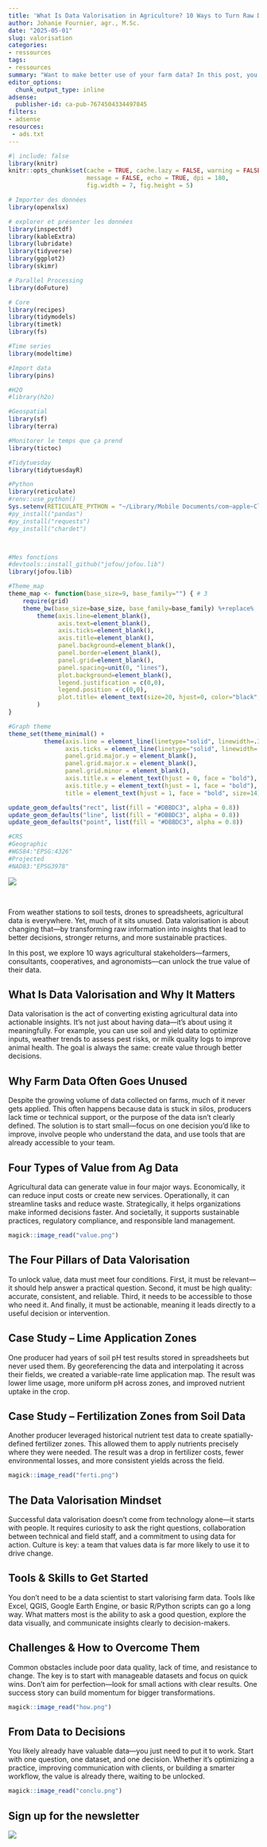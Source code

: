 ```yaml
---
title: 'What Is Data Valorisation in Agriculture? 10 Ways to Turn Raw Data into Real Value'
author: Johanie Fournier, agr., M.Sc.
date: "2025-05-01"
slug: valorisation
categories:
- ressources
tags:
- ressources
summary: "Want to make better use of your farm data? In this post, you'll discover what data valorisation means in agriculture and how to apply it using real-world examples, practical tools, and a mindset shift. From soil tests to weather records, learn how to turn everyday data into smarter decisions and better outcomes—without needing complex technology."
editor_options: 
  chunk_output_type: inline
adsense:
  publisher-id: ca-pub-7674504334497845
filters:
- adsense
resources:
 - ads.txt 
---
```


```r
#| include: false
library(knitr)
knitr::opts_chunk$set(cache = TRUE, cache.lazy = FALSE, warning = FALSE, 
                      message = FALSE, echo = TRUE, dpi = 180,
                      fig.width = 7, fig.height = 5)

# Importer des données
library(openxlsx)

# explorer et présenter les données
library(inspectdf)
library(kableExtra)
library(lubridate)
library(tidyverse)
library(ggplot2)
library(skimr)

# Parallel Processing
library(doFuture)

# Core 
library(recipes)
library(tidymodels)
library(timetk)
library(fs)

#Time series
library(modeltime)

#Import data
library(pins)

#H2O
#library(h2o)

#Geospatial
library(sf)
library(terra)

#Monitorer le temps que ça prend
library(tictoc)

#Tidytuesday
library(tidytuesdayR)

#Python
library(reticulate)
#renv::use_python()
Sys.setenv(RETICULATE_PYTHON = "~/Library/Mobile Documents/com~apple~CloudDocs/ADV/johaniefournier.com/renv/python/virtualenvs/renv-python-3.9/bin/python")
#py_install("pandas")
#py_install("requests")
#py_install("chardet")



#Mes fonctions
#devtools::install_github("jofou/jofou.lib")
library(jofou.lib)

#Theme_map
theme_map <- function(base_size=9, base_family="") { # 3
	require(grid)
	theme_bw(base_size=base_size, base_family=base_family) %+replace%
		theme(axis.line=element_blank(),
			  axis.text=element_blank(),
			  axis.ticks=element_blank(),
			  axis.title=element_blank(),
			  panel.background=element_blank(),
			  panel.border=element_blank(),
			  panel.grid=element_blank(),
			  panel.spacing=unit(0, "lines"),
			  plot.background=element_blank(),
			  legend.justification = c(0,0),
			  legend.position = c(0,0),
			  plot.title= element_text(size=20, hjust=0, color="black", face="bold"),
		)
}

#Graph theme
theme_set(theme_minimal() +
          theme(axis.line = element_line(linetype="solid", linewidth=.3, color="black"),
                axis.ticks = element_line(linetype="solid", linewidth=.5, color="black"),
                panel.grid.major.y = element_blank(),
                panel.grid.major.x = element_blank(),
                panel.grid.minor = element_blank(),
                axis.title.x = element_text(hjust = 0, face = "bold"),
                axis.title.y = element_text(hjust = 1, face = "bold"),
                title = element_text(hjust = 1, face = "bold", size=14)))

update_geom_defaults("rect", list(fill = "#DBBDC3", alpha = 0.8))
update_geom_defaults("line", list(fill = "#DBBDC3", alpha = 0.8))
update_geom_defaults("point", list(fill = "#DBBDC3", alpha = 0.8))

#CRS
#Geographic
#WGS84:"EPSG:4326"
#Projected
#NAD83:"EPSG3978"
```

<a href = "https://subscribepage.io/E3ia1B"> ![](petit.png)
</a>

<br>

From weather stations to soil tests, drones to spreadsheets, agricultural data is everywhere. Yet, much of it sits unused. Data valorisation is about changing that—by transforming raw information into insights that lead to better decisions, stronger returns, and more sustainable practices.

In this post, we explore 10 ways agricultural stakeholders—farmers, consultants, cooperatives, and agronomists—can unlock the true value of their data.

## What Is Data Valorisation and Why It Matters

Data valorisation is the act of converting existing agricultural data into actionable insights. It’s not just about having data—it’s about using it meaningfully. For example, you can use soil and yield data to optimize inputs, weather trends to assess pest risks, or milk quality logs to improve animal health. The goal is always the same: create value through better decisions.

## Why Farm Data Often Goes Unused

Despite the growing volume of data collected on farms, much of it never gets applied. This often happens because data is stuck in silos, producers lack time or technical support, or the purpose of the data isn’t clearly defined. The solution is to start small—focus on one decision you’d like to improve, involve people who understand the data, and use tools that are already accessible to your team.

## Four Types of Value from Ag Data

Agricultural data can generate value in four major ways. Economically, it can reduce input costs or create new services. Operationally, it can streamline tasks and reduce waste. Strategically, it helps organizations make informed decisions faster. And societally, it supports sustainable practices, regulatory compliance, and responsible land management.

```r
magick::image_read("value.png") 
```


## The Four Pillars of Data Valorisation

To unlock value, data must meet four conditions. First, it must be relevant—it should help answer a practical question. Second, it must be high quality: accurate, consistent, and reliable. Third, it needs to be accessible to those who need it. And finally, it must be actionable, meaning it leads directly to a useful decision or intervention.

## Case Study – Lime Application Zones

One producer had years of soil pH test results stored in spreadsheets but never used them. By georeferencing the data and interpolating it across their fields, we created a variable-rate lime application map. The result was lower lime usage, more uniform pH across zones, and improved nutrient uptake in the crop.

## Case Study – Fertilization Zones from Soil Data

Another producer leveraged historical nutrient test data to create spatially-defined fertilizer zones. This allowed them to apply nutrients precisely where they were needed. The result was a drop in fertilizer costs, fewer environmental losses, and more consistent yields across the field.

```r
magick::image_read("ferti.png") 
```

## The Data Valorisation Mindset

Successful data valorisation doesn’t come from technology alone—it starts with people. It requires curiosity to ask the right questions, collaboration between technical and field staff, and a commitment to using data for action. Culture is key: a team that values data is far more likely to use it to drive change.

## Tools & Skills to Get Started

You don’t need to be a data scientist to start valorising farm data. Tools like Excel, QGIS, Google Earth Engine, or basic R/Python scripts can go a long way. What matters most is the ability to ask a good question, explore the data visually, and communicate insights clearly to decision-makers.

## Challenges & How to Overcome Them

Common obstacles include poor data quality, lack of time, and resistance to change. The key is to start with manageable datasets and focus on quick wins. Don’t aim for perfection—look for small actions with clear results. One success story can build momentum for bigger transformations.


```r
magick::image_read("how.png") 
```

## From Data to Decisions

You likely already have valuable data—you just need to put it to work. Start with one question, one dataset, and one decision. Whether it’s optimizing a practice, improving communication with clients, or building a smarter workflow, the value is already there, waiting to be unlocked.


```r
magick::image_read("conclu.png") 
```


## Sign up for the newsletter

<a href = "https://dashboard.mailerlite.com/forms/1478852/152663752035010469/share"> ![](sign_up.png)
</a>

<br>


